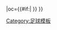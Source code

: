{{fb team |t=柏林塔斯马尼亚|tan=柏林塔斯马尼亚1900体育俱乐部 |tc=GER |abb={{#if:{{{abb|}}}|TAB}} |oc={{#if:{{{oc|}}}|{{{oc}}} }} }}<!--
--><noinclude>[[Category:足球模板]]</noinclude>